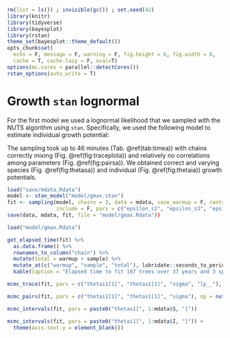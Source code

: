 ```r
rm(list = ls()) ; invisible(gc()) ; set.seed(42)
library(knitr)
library(tidyverse)
library(bayesplot)
library(rstan)
theme_set(bayesplot::theme_default())
opts_chunk$set(
  echo = F, message = F, warning = F, fig.height = 6, fig.width = 8,
  cache = T, cache.lazy = F, eval=T)
options(mc.cores = parallel::detectCores())
rstan_options(auto_write = T)
```

# Growth `stan` lognormal

For the first model we used a lognormal likelihood that we sampled with the NUTS algorithm using `stan`. 
Specifically, we used the following model to estimate individual growth potential:

\begin{equation} 
  DBH_{y=today,s,i}  - DBH_{y=y0,s,i} \sim \\
  \mathcal{logN} (log(\sum _{y=y_0} ^{y=today} \theta_{1,s}.exp(-\frac12.[\frac{log(\frac{DBH_{y,s,i}}{100.\theta_{2,s}})}{\theta_{3,s}}]^2)), \sigma_1) \\ 
  \theta_{2,s}  = e^{log(\theta_2) + \sigma_3.\epsilon_{2,s}} \\ 
  \theta_{3,s}  = e^{log(\theta_3) + \sigma_4.\epsilon_{3,s}} \\  
  \epsilon_{1,i} \sim \mathcal{N}(0,1) \\
  \epsilon_{2,p} \sim \mathcal{N}(0,1) \\
  \epsilon_{3,p} \sim \mathcal{N}(0,1) \\
  ~ \\
  (\theta_{1,p}, \theta_2, \theta_3) \sim \mathcal{logN}^3(log(1),1) \\ 
  (\sigma_1, \sigma_2, \sigma_3, \sigma_4) \sim \mathcal{N}^4_T(0,1) \\ 
  ~ \\
  \theta_{1,s,i} = e^{log(\theta_{1,s}) + \sigma_2.\epsilon_{1,i}} \\ 
    (\#eq:gmax1)
\end{equation} 

The sampling took up to 46 minutes (Tab. \@ref(tab:timea)) with chains correctly mixing (Fig. \@ref(fig:traceplota)) and relatively no correlations among parameters (Fig. \@ref(fig:pairsa)). 
We obtained correct and varying species (Fig. \@ref(fig:thetasa)) and individual (Fig. \@ref(fig:thetaia)) growth potentials.

```r
load("save/mdata.Rdata")
model <- stan_model("model/gmax.stan")
fit <- sampling(model, chains = 2, data = mdata, save_warmup = F, control = list(adapt_delta = 0.99, max_treedepth = 12),
                include = F, pars = c("epsilon_s2", "epsilon_s3", "epsilon_i", "DBH"))
save(data, mdata, fit, file = "model/gmax.Rdata"))
```

```r
load("model/gmax.Rdata")
```

```r
get_elapsed_time(fit) %>% 
  as.data.frame() %>% 
  rownames_to_column("chain") %>% 
  mutate(total = warmup + sample) %>% 
  mutate_at(c("warmup", "sample", "total"), lubridate::seconds_to_period) %>% 
  kable(caption = "Elapsed time to fit 187 trees over 37 years and 3 species in the plot 14 of Paracou.")
```

```r
mcmc_trace(fit, pars = c("thetai1[1]", "thetas1[1]", "sigma", "lp__"), np = nuts_params(fit))
```

```r
mcmc_pairs(fit, pars = c("thetai1[1]", "thetas1[1]", "sigma"), np = nuts_params(fit))
```

```r
mcmc_intervals(fit, pars = paste0("thetas1[", 1:mdata$S, "]"))
```

```r
mcmc_intervals(fit, pars = paste0("thetai1[", 1:mdata$I, "]")) +
  theme(axis.text.y = element_blank())
```
